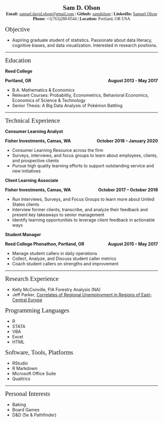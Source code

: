 <center><span style="font-family:Didot; font-size:1.5em;">**Sam D. Olson** </span></center>


<center><span style="font-family:Didot; font-size:1em;"> **Email:** [samuel.david.olson@gmail.com](samuel.david.olson@gmail.com) | **Github:** [samdolson](http://github.com/samdolson) | **LinkedIn:** [Samuel Olson](https://www.linkedin.com/in/samuel-olson-108b73135/)</span></center>

<center><span style="font-family:Didot; font-size:1em;"> **Phone:** +1(763)280-0544 | **Location:** Portland, OR USA </span></center>

<span style="font-family:Didot; font-size:1.5em;">  Objective  </span>

* Aspiring graduate student of statistics. Passionate about data literacy, cognitive biases, and data visualization. Interested in research positions. 

------

<span style="font-family:Didot; font-size:1.5em; font-size:;">  Education  </span>
<br />

**Reed College**
<p style="text-align:left;"> **Portland, OR** <span style="float:right;"> **August 2013 - May 2017 ** </span> </p>
   
* B.A. Mathematics & Economics
* Relevant Courses: Probability, Econometrics, Behavioral Economics, Economics of Science & Technology
* Senior Thesis: A Big Data Analysis of Pokémon Battling

------

<span style="font-family:Didot; font-size:1.5em ;"> Technical Experience  </span>
<br />

**Consumer Learning Analyst**
<p style="text-align:left;"> **Fisher Investments, Camas, WA** <span style="float:right;"> **October 2018 – January 2020** </span> </p>

* Consumer Learning Resource across the firm
* Surveys, interviews, and focus groups to learn about employees, clients, and prospective clients
* Pursue high quality learning efforts to support outstanding service and new initiatives

**Client Learning Associate**
<p style="text-align:left;"> **Fisher Investments, Camas, WA** <span style="float:right;"> **October 2017 – October 2018** </span> </p>

* Run Interviews, Surveys, and Focus Groups to learn more about United States clients
* Interview former clients, transcribe, and analyze their feedback and present key takeaways to senior management
* Identify learning opportunities to leverage client feedback in actionable ways

**Student Manager**
<p style="text-align:left;"> **Reed College Phonathon, Portland, OR** <span style="float:right;"> **August 2015 – May 2017 ** </span> </p>

* Manage student callers in daily operations
* Collect, Analyze, and Discuss student caller metrics
* Coach student callers on strengths and improvement

------

<span style="font-family:Didot; font-size:1.5em;">  Research Experience  </span>
<br />

* Kelly McConville, FIA Forestry Analysis (NA)
* Jeff Parker, [Correlates of Regional Unemployment in Regions of East-Central Europe](https://www.reed.edu/economics/parker/Parker_WEA_Paper.pdf)

<span style="font-family:Didot; font-size:1.5em;">  Programming Languages  </span>
<br />

* R
* STATA
* VBA
* Excel
* HTML

<span style="font-family:Didot; font-size:1.5em;">  Software, Tools, Platforms  </span>
<br />

* RStudio
* R Markdown
* Microsoft Office Suite
* Qualtrics

------

<span style="font-family:Didot; font-size:1.5em;">  Personal Interests  </span>
<br />

* Baking
* Board Games
* D&D (5e & Pathfinder)